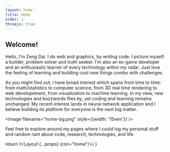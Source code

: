```yaml
---
layout: home
title: Home
order: 1
threejs: true
---
```



## Welcome!
Hello, I'm Zeng Dai. I do web and graphics, by writing code. I picture myself: a builder, problem solver and truth seeker. I'm also an ex-game developer and an enthusiastic learner of every technology within my radar. Just love the feeling of learning and building cool new things combo with challenges. 

As you might find out, I have broad interest which spans from time to time: from math/statistics to computer science, from 3D real time rendering to web developement, from visualization to machine learning. In my view, new technologies and buzzwords flies by, yet coding and learning remains unchanged. My recent interest lands in neural network application and I believe building its platform for everyone is the next big matter. 

<Image filename="home-bg.png" style={{width: '15rem'}} />

Feel free to explore around my pages where I could log my personal stuff and random rant about code, research, technologies, and life.



return (<Layout {...props} icon="home"/>)
}

